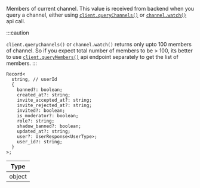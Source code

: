 <!-- TODO: Change to new docs -->

Members of current channel. This value is received from backend when you query a channel, either using [`client.queryChannels()`](https://getstream.io/chat/docs/javascript/query_channels/?language=javascript&q=members) or [`channel.watch()`](https://getstream.io/chat/docs/javascript/watch_channel/?language=javascript&q=members) api call.

:::caution

<!-- TODO: Change to new docs -->

`client.queryChannels()` or `channel.watch()` returns only upto 100 members of channel. So if you expect total number of members to be > 100, its better to use [`client.queryMembers()`](https://getstream.io/chat/docs/javascript/query_members/?language=javascript&q=members) api endpoint separately to get the list of members.
:::

```tsx
Record<
  string, // userId
  {
    banned?: boolean;
    created_at?: string;
    invite_accepted_at?: string;
    invite_rejected_at?: string;
    invited?: boolean;
    is_moderator?: boolean;
    role?: string;
    shadow_banned?: boolean;
    updated_at?: string;
    user?: UserResponse<UserType>;
    user_id?: string;
  }
>;
```

| Type   |
| ------ |
| object |
